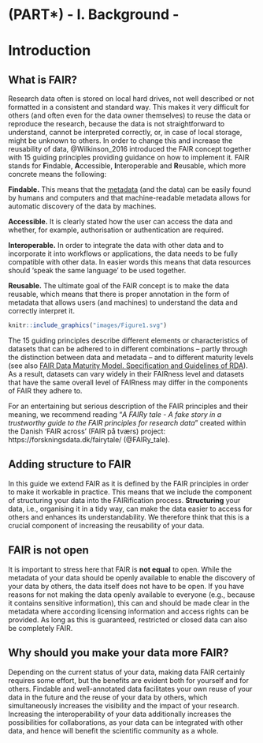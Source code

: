 # (PART\*) - I. Background - {.unnumbered}

# Introduction 

## What is FAIR?

Research data often is stored on local hard drives, not well described or not formatted in a consistent and standard way. This makes it very difficult for others (and often even for the data owner themselves) to reuse the data or reproduce the research, because the data is not straightforward to understand, cannot be interpreted correctly, or, in case of local storage, might be unknown to others. In order to change this and increase the reusability of data, @Wilkinson_2016 introduced the FAIR concept together with 15 guiding principles providing guidance on how to implement it. FAIR stands for **F**indable, **A**ccessible, **I**nteroperable and **R**eusable, which more concrete means the following:

**Findable.** This means that the [metadata](#metadata) (and the data) can be easily found by humans and computers and that machine-readable metadata allows for automatic discovery of the data by machines.
  
**Accessible.** It is clearly stated how the user can access the data and whether, for example, authorisation or authentication are required.

**Interoperable.** In order to integrate the data with other data and to incorporate it into workflows or applications, the data needs to be fully compatible with other data. In easier words this means that data resources should 'speak the same language' to be used together.

**Reusable.** The ultimate goal of the FAIR concept is to make the data reusable, which means that there is proper annotation in the form of metadata that allows users (and machines) to understand the data and correctly interpret it.

```r

knitr::include_graphics("images/Figure1.svg")

```

The 15 guiding principles describe different elements or characteristics of datasets that can be adhered to in different combinations – partly through the distinction between data and metadata – and to different maturity levels (see also [FAIR Data Maturity Model. Specification and Guidelines of RDA](https://zenodo.org/records/3909563)). As a result, datasets can vary widely in their FAIRness level and datasets that have the same overall level of FAIRness may differ in the components of FAIR they adhere to.

:::{.infobox .infoimg}

For an entertaining but serious description of the FAIR principles and their meaning, we recommend reading “*A FAIRy tale - A fake story in a trustworthy guide to the FAIR principles for research data*” created within the Danish ‘FAIR across’ (FAIR på tværs) project: https://forskningsdata.dk/fairytale/ (@FAIRy_tale).

:::

## Adding structure to FAIR

In this guide we extend FAIR as it is defined by the FAIR principles in order to make it workable in practice. This means that we include the component of structuring your data into the FAIRification process. **Structuring** your data, i.e., organising it in a tidy way, can make the data easier to access for others and enhances its understandability. We therefore think that this is a crucial component of increasing the reusability of your data. 

## FAIR is not open

It is important to stress here that FAIR is **not equal** to open. While the metadata of your data should be openly available to enable the discovery of your data by others, the data itself does not have to be open. If you have reasons for not making the data openly available to everyone (e.g., because it contains sensitive information), this can and should be made clear in the metadata where according licensing information and access rights can be provided. As long as this is guaranteed, restricted or closed data can also be completely FAIR. 

## Why should you make your data more FAIR?

Depending on the current status of your data, making data FAIR certainly requires some effort, but the benefits are evident both for yourself and for others. Findable and well-annotated data facilitates your own reuse of your data in the future and the reuse of your data by others, which simultaneously increases the visibility and the impact of your research. Increasing the interoperability of your data additionally increases the possibilities for collaborations, as your data can be integrated with other data, and hence will benefit the scientific community as a whole. 